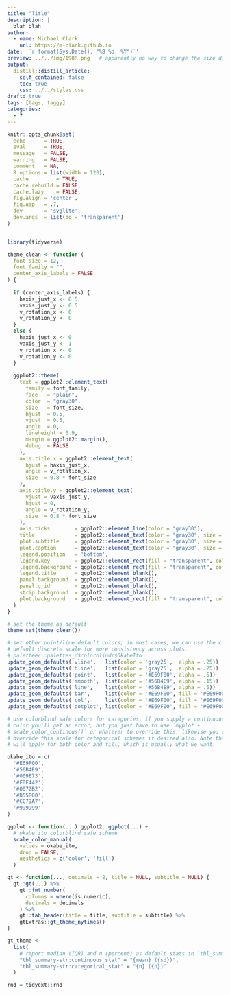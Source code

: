 ```yaml
---
title: "Title"
description: |
  blah blah
author:
  - name: Michael Clark
    url: https://m-clark.github.io
date: '`r format(Sys.Date(), "%B %d, %Y")`'
preview: ../../img/198R.png   # apparently no way to change the size displayed via css (ignored) or file (stretched)
output:
  distill::distill_article:
    self_contained: false
    toc: true
    css: ../../styles.css
draft: true
tags: [tags, taggy]
categories:
  - ?
---
```


```r
knitr::opts_chunk$set(
  echo      = TRUE, 
  eval      = TRUE, 
  message   = FALSE,
  warning   = FALSE,
  comment   = NA,
  R.options = list(width = 120),
  cache         = TRUE,
  cache.rebuild = FALSE,
  cache.lazy    = FALSE,
  fig.align = 'center',
  fig.asp   = .7,
  dev       = 'svglite',
  dev.args  = list(bg = 'transparent')
)


library(tidyverse)

theme_clean <- function (
  font_size = 12,
  font_family = "",
  center_axis_labels = FALSE
) {
  
  if (center_axis_labels) {
    haxis_just_x <- 0.5
    vaxis_just_y <- 0.5
    v_rotation_x <- 0
    v_rotation_y <- 0
  }
  else {
    haxis_just_x <- 0
    vaxis_just_y <- 1
    v_rotation_x <- 0
    v_rotation_y <- 0
  }
  
  ggplot2::theme(
    text = ggplot2::element_text(
      family = font_family,
      face   = "plain",
      color  = "gray30",
      size   = font_size,
      hjust  = 0.5,
      vjust  = 0.5,
      angle  = 0,
      lineheight = 0.9,
      margin = ggplot2::margin(),
      debug  = FALSE
    ),
    axis.title.x = ggplot2::element_text(
      hjust = haxis_just_x,
      angle = v_rotation_x,
      size  = 0.8 * font_size
    ),
    axis.title.y = ggplot2::element_text(
      vjust = vaxis_just_y,
      hjust = 0,
      angle = v_rotation_y,
      size  = 0.8 * font_size
    ),
    axis.ticks        = ggplot2::element_line(color = "gray30"),
    title             = ggplot2::element_text(color = "gray30", size = font_size * 1.25),
    plot.subtitle     = ggplot2::element_text(color = "gray30", size = font_size * .75, hjust = 0),
    plot.caption      = ggplot2::element_text(color = "gray30", size = font_size * .5, hjust = 0),
    legend.position   = 'bottom', 
    legend.key        = ggplot2::element_rect(fill = "transparent", color = NA),
    legend.background = ggplot2::element_rect(fill = "transparent", color = NA),
    legend.title      = ggplot2::element_blank(), 
    panel.background  = ggplot2::element_blank(),
    panel.grid        = ggplot2::element_blank(),
    strip.background  = ggplot2::element_blank(),
    plot.background   = ggplot2::element_rect(fill = "transparent", color = NA),
  )
}

# set the theme as default
theme_set(theme_clean())

# set other point/line default colors; in most cases, we can use the color from
# default discrete scale for more consistency across plots.
# paletteer::palettes_d$colorblindr$OkabeIto
update_geom_defaults('vline',   list(color = 'gray25',  alpha = .25))  # vlines and hlines are typically not attention grabbers so set alpha
update_geom_defaults('hline',   list(color = 'gray25',  alpha = .25))  # usually a zero marker
update_geom_defaults('point',   list(color = '#E69F00', alpha = .5))   # alpha as usually there are many points
update_geom_defaults('smooth',  list(color = '#56B4E9', alpha = .15))
update_geom_defaults('line',    list(color = '#56B4E9', alpha = .5))
update_geom_defaults('bar',     list(color = '#E69F00', fill = '#E69F00'))  
update_geom_defaults('col',     list(color = '#E69F00', fill = '#E69F00'))
update_geom_defaults('dotplot', list(color = '#E69F00', fill = '#E69F00'))

# use colorblind safe colors for categories; if you supply a continuous value to
# color you'll get an error, but you just have to use `myplot +
# scale_color_continous()` or whatever to override this; likewise you can always
# override this scale for categorical schemes if desired also. Note that this
# will apply for both color and fill, which is usually what we want.

okabe_ito = c(
  '#E69F00',
  '#56B4E9',
  '#009E73',
  '#F0E442',
  '#0072B2',
  '#D55E00',
  '#CC79A7',
  '#999999'
)

ggplot <- function(...) ggplot2::ggplot(...) + 
  # okabe ito colorblind safe scheme
  scale_color_manual(
    values = okabe_ito,
    drop = FALSE,
    aesthetics = c('color', 'fill')
  )

gt <- function(..., decimals = 2, title = NULL, subtitle = NULL) {
  gt::gt(...) %>% 
    gt::fmt_number(
      columns = where(is.numeric),
      decimals = decimals
    ) %>% 
    gt::tab_header(title = title, subtitle = subtitle) %>% 
    gtExtras::gt_theme_nytimes()
}

gt_theme <-   
  list(
    # report median (IQR) and n (percent) as default stats in `tbl_summary()`
    "tbl_summary-str:continuous_stat" = "{mean} ({sd})",
    "tbl_summary-str:categorical_stat" = "{n} ({p})"
  )

rnd = tidyext::rnd
```
